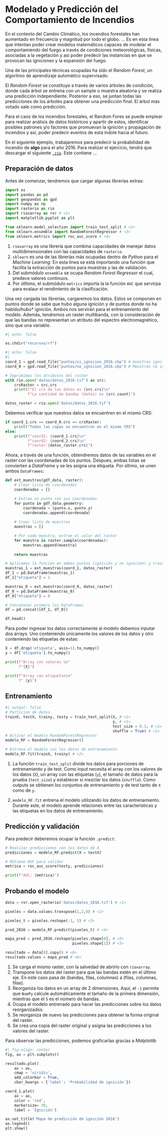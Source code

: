 # Modelado y Predicción del Comportamiento de Incendios

En el contexto del Cambio Climático, los incendios forestales han aumentado en frecuencia y magnitud por todo el globo. ...
Es en esta línea que intentan poder crear modelos matemáticos capaces de modelar el comportamiendo del fuego a través de condiciones meteorológicas, físicas, asociadas a la vegetación y asi poder predecir las instancias en que se provocan las igniciones y la expansión del fuego.

Una de las principales técnicas ocupadas ha sido el *Random Forest*, un algoritmo de aprendizaje automático supervisado. 

El *Random Forest* se constituye a través de varios árboles de condición, donde cada árbol se entrena con un sample o muestra aleatoria y se realiza una predicción independiente. Posterior a eso, se juntan todas las predicciones de los árboles para obtener una predicción final. El árbol más votado sale como predicción.

Para el caos de los incendios forestales, el Random Fores se puede emplear para realizar análisis de datos históricos y apartir de estos, identificar posibles patrones y/o factores que promuevan la ignición y propagación de incendios y así, poder predecir eventos de esta índole hacia el futuro.

En el siguiente ejemplo, trabajaremos para predecir la probabilidad de incendio de **algo** para el año 2016. Para realizar el ejercicio, tendrá que descargar el siguiente [`.zip`](https://figshare.com/ndownloader/files/50336817). Este contiene ...

## Preparación de datos
Antes de comenzar, tendremos que cargar algunas librerías extras:

```python
import os
import pandas as pd
import geopandas as gpd
import numpy as np
import rasterio as rio
import rioxarray as rxr # <1>
import matplotlib.pyplot as plt

from sklearn.model_selection import train_test_split # <2>
from sklearn.ensemble import RandomForestRegressor # <3>
from sklearn.metrics import roc_auc_score # <4>
```

1. `rioxarray` es una librería que combina capacidades de manejar datos multidimensionales con las capacidades de `rasterio`.
2.  `sklearn` es una de las librerías más ocupadas dentro de *Python* para el *Machine Learning*. En esta línea se está importando una función que facilita la extracción de puntos para muestras y las de validación.
3.  Del submódulo `ensemble` se ocupa *Random Forest* *Regressor* el cual, predece valores continuos.
4.  Por útltimo, el submódulo `metrics` importa la la función `AUC` que servirpa para evalaur el rendimiento de la clasificación.

Una vez cargada las librerías, cargaremos los datos. Estos se componen en puntos donde se sabe que hubo alguna ignición y de puntos donde no ha habido/hubo* ignición. Ambos nos servirán para el entrenamiento del modelo. Además, tendremos un raster multibanda, con la consideración de que las bandas no representan un atributo del espectro electromagnético, sino que una variable.

```python
#| echo: false

os.chdir("recursos/rf")
```

```python
#| echo: false
#| 
coord_1 = gpd.read_file("puntos/si_ignicion_2016.shp") # muestras igncion
coord_0 = gpd.read_file("puntos/no_ignicion_2016.shp") # Meustras no ignicion

# Imprimimos los atributos del raster
with rio.open('datos/datos_2016.tif') as src:
    crsRaster = src.crs
    print(f"El crs de los datos es {src.crs}\n"
          f"La cantidad de bandas (datos) es {src.count}")

datos_raster = rio.open('datos/datos_2016.tif') 
```

Debemos verificar que nuestros datos se encuentren en el mismo CRS:
```python
if coord_1.crs == coord_0.crs == crsRaster:
    print("Todas las capas se encuentran en el mismo CRS")
else:
    print(f"coord1: {coord_1.crs}\n"
          f"coord2: {coord_2.crs}\n"
          f"raster:{datos_raster.crs}")
```

Ahora, a través de una función, obtendremos datos de las variables en el raster con las coordenadas de los puntos. Despues, ambas listas se convierten a *DataFrame* y se les asigna una etiqueta. Por último, se unen ambos `DataFrames`:

```python
def ext_muestras(gdf_data, raster):
    # Crear lista de coordenadas
    coordenadas = []

    # Extrae un punto con sus coordenadas
    for punto in gdf_data.geometry:
        coordenada = (punto.x, punto.y)
        coordenadas.append(coordenada)
    
    # Crear lista de muestras
    muestras = []

    # Por cada muestra, extrae el valor del raster
    for muestra in raster.sample(coordenadas):
        muestras.append(muestra)
        
    return muestras

# Aplicamos la funcion en ambos puntos (ignición y no ignición) y trasnforman a df
muestras_1 = ext_muestras(coord_1, datos_raster)
df_1 = pd.DataFrame(muestras_1)
df_1["etiqueta"] = 1

muestras_0 = ext_muestras(coord_0, datos_raster)
df_0 = pd.DataFrame(muestras_0)
df_0["etiqueta"] = 0

# Concatenar primero los DataFrames
df = pd.concat([df_1, df_0])

df.head()
```

Para poder ingresar los datos correctamente al modelo debemos inputar dos arrays. Uno conteniendo únicamente los valores de los datos y otro conteniendo las etiquetas de estas:
```python
X = df.drop('etiqueta', axis=1).to_numpy()
y = df['etiqueta'].to_numpy()

print(f"Array con valores \n"
      f"{X}")

print(f"Array con etiquetas\n"
      f" {y}")
```

## Entrenamiento

```python
#| output: false
# Particion de datos
trainX, testX, trainy, testy = train_test_split(X, # <1>
                                                y, # <1>
                                                test_size = 0.3, # <1> 
                                                shuffle = True) # <1>
# Activar el modelo RandomForestRegressor
modelo_RF = RandomForestRegressor()

# Entrena el modelo con los datos de entrenamiento
modelo_RF.fit(trainX, trainy) # <2>
```

1. La función `train_test_split` divide los datos para porciones de entrenamiento y de test. Como input necesita el array con los valores de los datos (`X`), un array con las etiquetas (`y`), el tamaño de datos para la prueba (`test_size`) y establecer si mezclar los datos (`shuffle`). Como outputs se obtienen los conjuntos de entrenamiento y de test tanto de `X` como de `y`.

2. `modelo_RF.fit` entrena el modelo utilizando los datos de entrenamiento. Durante este, el modelo aprende relaciones entre las características y las etiquetas en los datos de entrenamiento.

## Predicción y validación

Para predecir deberemos ocupar la función `.predict`:

```python
# Realizar predicciones con los datos de X
predicciones = modelo_RF.predict(X = testX)

# Obtiene AUC para validar
metrica = roc_auc_score(testy, predicciones)

print(f"AUC: {metrica}")
```

## Probando el modelo

```python

data = rxr.open_rasterio('datos/datos_2016.tif') # <1>

pixeles = data.values.transpose(1,2,0) # <2>

pixeles_t = pixeles.reshape(-1, 5) # <3>

pred_2016 = modelo_RF.predict(pixeles_t) # <4>

mapa_pred = pred_2016.reshape(pixeles.shape[0], # <5>
                              pixeles.shape[1]) # <5>

resultado = data[0].copy() # <6>
resultado.values = mapa_pred # <6>
```

1.  Se carga el mismo raster, con la salvedad de abrirlo con `rioxarray`.
2.  Transpone los datos del raster para que las bandas estén en el último eje. En este caso pasa de (bandas, filas, columnas) a (filas, columnas, filas).
3.  Reorganiza los datos en un array de 2 dimensiones. Aquí, el `-1` permite que `NumPy` calcule automáticamente el tamaño de la primera dimensión, mientras que el `5` es el número de bandas. 
4.  Ocupa el modelo entrenado para hacer las predicciones sobre los datos reorganizados.
5.  Se reorganiza de nuevo las predicciones para obtener la forma original del raster.
6.  Se crea una copia del raster original y asigna las predicciones a los valores del raster.

Para observar las predicciones, podemos graficarlas gracias a *Matplotlib*

```python
#| fig-align: center
fig, ax = plt.subplots()

resultado.plot(
    ax = ax,
    cmap = 'viridis',
    add_colorbar = True,
    cbar_kwargs = {'label': 'Probabilidad de ignición'})

coord_1.plot(
    ax = ax,
    color = 'red',
    markersize= 30,
    label = 'Ignición')

ax.set_title('Mapa de predicción de ignición 2016')
ax.legend()
plt.show()
```

